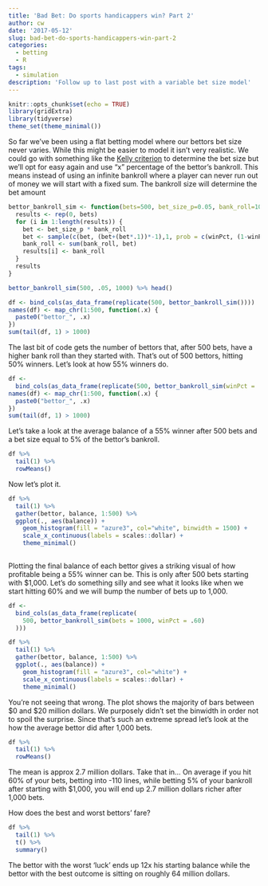 ```yaml
---
title: 'Bad Bet: Do sports handicappers win? Part 2'
author: cw
date: '2017-05-12'
slug: bad-bet-do-sports-handicappers-win-part-2
categories:
  - betting
  - R
tags:
  - simulation
description: 'Follow up to last post with a variable bet size model'
---
```


```r
knitr::opts_chunk$set(echo = TRUE)
library(gridExtra)
library(tidyverse)
theme_set(theme_minimal())
```


So far we've been using a flat betting model where our bettors bet size never varies. While this might be easier to model it isn't very realistic. We could go with something like the [Kelly criterion](https://en.wikipedia.org/wiki/Kelly_criterion) to determine the bet size but we'll opt for easy again and use "x" percentage of the bettor's bankroll. This means instead of using an infinite bankroll where a player can never run out of money we will start with a fixed sum. The bankroll size will determine the bet amount

```r
bettor_bankroll_sim <- function(bets=500, bet_size_p=0.05, bank_roll=1000, winPct=.5) {
  results <- rep(0, bets)
  for (i in 1:length(results)) {
    bet <- bet_size_p * bank_roll
    bet <- sample(c(bet, (bet+(bet*.1))*-1),1, prob = c(winPct, (1-winPct)))
    bank_roll <- sum(bank_roll, bet)
    results[i] <- bank_roll
  }
  results
}

bettor_bankroll_sim(500, .05, 1000) %>% head()
```
```r
df <- bind_cols(as_data_frame(replicate(500, bettor_bankroll_sim())))
names(df) <- map_chr(1:500, function(.x) {
  paste0("bettor_", .x)
})
sum(tail(df, 1) > 1000)
```

The last bit of code gets the number of bettors that, after 500 bets, have a higher bank roll than they started with. That's out of 500 bettors, hitting 50% winners. Let's look at how 55% winners do.

```r
df <-
  bind_cols(as_data_frame(replicate(500, bettor_bankroll_sim(winPct = .55))))
names(df) <- map_chr(1:500, function(.x) {
  paste0("bettor_", .x)
})
sum(tail(df, 1) > 1000)
```

Let's take a look at the average balance of a 55% winner after 500 bets and a bet size equal to 5% of the bettor's bankroll.

```r
df %>% 
  tail(1) %>% 
  rowMeans()
```

Now let's plot it.

```r
df %>% 
  tail(1) %>% 
  gather(bettor, balance, 1:500) %>% 
  ggplot(., aes(balance)) +
    geom_histogram(fill = "azure3", col="white", binwidth = 1500) +
    scale_x_continuous(labels = scales::dollar) +
    theme_minimal()
  
```

Plotting the final balance of each bettor gives a striking visual of how profitable being a 55% winner can be. This is only after 500 bets starting with $1,000. Let's do something silly and see what it looks like when we start hitting 60% and we will bump the number of bets up to 1,000.

```r
df <-
  bind_cols(as_data_frame(replicate(
    500, bettor_bankroll_sim(bets = 1000, winPct = .60)
  )))

df %>% 
  tail(1) %>% 
  gather(bettor, balance, 1:500) %>% 
  ggplot(., aes(balance)) +
    geom_histogram(fill = "azure3", col="white") +
    scale_x_continuous(labels = scales::dollar) +
    theme_minimal()
```

You're not seeing that wrong. The plot shows the majority of bars between $0 and $20 million dollars. We purposely didn't set the binwidth in order not to spoil the surprise. Since that's such an extreme spread let's look at the how the average bettor did after 1,000 bets.

```r
df %>% 
  tail(1) %>% 
  rowMeans()
```

The mean is approx 2.7 million dollars. Take that in... On average if you hit 60% of your bets, betting into -110 lines, while betting 5% of your bankroll after starting with $1,000, you will end up 2.7 million dollars richer after 1,000 bets. 

How does the best and worst bettors' fare?

```r
df %>% 
  tail(1) %>% 
  t() %>% 
  summary()
```

The bettor with the worst 'luck' ends up 12x his starting balance while the bettor with the best outcome is sitting on roughly 64 million dollars.

